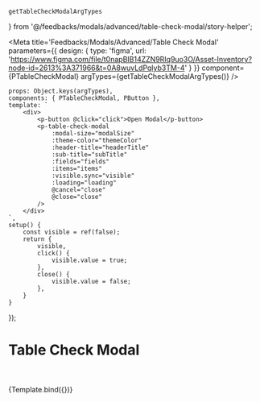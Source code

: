     getTableCheckModalArgTypes
} from '@/feedbacks/modals/advanced/table-check-modal/story-helper';


<Meta title='Feedbacks/Modals/Advanced/Table Check Modal' parameters={{
    design: {
        type: 'figma',
        url: 'https://www.figma.com/file/t0napBIB14ZZN9RIq9uo3O/Asset-Inventory?node-id=2613%3A371966&t=0A8wuvLdPqlyb3TM-4'
    }
}} component={PTableCheckModal} argTypes={getTableCheckModalArgTypes()}
/>

    props: Object.keys(argTypes),
    components: { PTableCheckModal, PButton },
    template: `
        <div>
            <p-button @click="click">Open Modal</p-button>
            <p-table-check-modal
                :modal-size="modalSize"
                :theme-color="themeColor"
                :header-title="headerTitle"
                :sub-title="subTitle"
                :fields="fields"
                :items="items"
                :visible.sync="visible"
                :loading="loading"
                @cancel="close"
                @close="close"
            />
        </div>
    `,
    setup() {
        const visible = ref(false);
        return {
            visible,
            click() {
                visible.value = true;
            },
            close() {
                visible.value = false;
            },
        }
    }
});


# Table Check Modal

<br/>
<br/>

<Canvas>
    <Story name="Playground">
        {Template.bind({})}
    </Story>
</Canvas>

<ArgsTable story="Playground"/>
